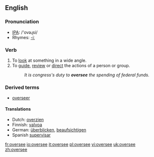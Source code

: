 ==English==
=== Pronunciation ===
*[[w:IPA|IPA]]: /'ovəɻsi/
*Rhymes: [[Rhymes:English:-iː|-iː]]

=== Verb ===
{{en-verb|oversees|overseeing|oversaw|overseen}}

# To [[look]] at something in a wide angle.
# To [[guide]], [[review]] or [[direct]] the actions of a person or group.
#:''It is congress's duty to '''oversee''' the spending of federal funds.''

===Derived terms===
*[[overseer]]

==== Translations ====
*Dutch: [[overzien]]
*Finnish: [[valvoa]]
*German: [[überblicken]], [[beaufsichtigen]]
*Spanish [[supervisar]]

[[fr:oversee]]
[[io:oversee]]
[[it:oversee]]
[[pl:oversee]]
[[vi:oversee]]
[[uk:oversee]]
[[zh:oversee]]
